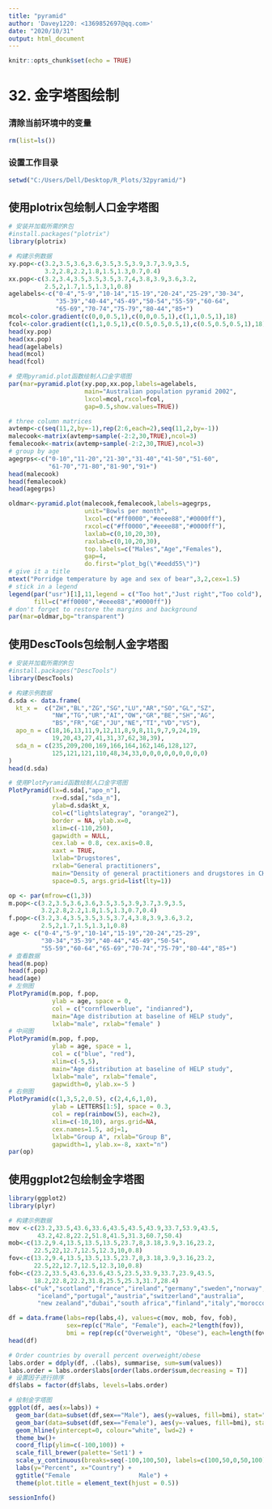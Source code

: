 ---
title: "pyramid"
author: 'Davey1220: <1369852697@qq.com>'
date: "2020/10/31"
output: html_document
---

```{r setup, include=FALSE}
knitr::opts_chunk$set(echo = TRUE)
```

# 32. 金字塔图绘制

### 清除当前环境中的变量
```{r}
rm(list=ls())
```

### 设置工作目录
```{r}
setwd("C:/Users/Dell/Desktop/R_Plots/32pyramid/")
```

## 使用plotrix包绘制人口金字塔图
```{r}
# 安装并加载所需的R包
#install.packages("plotrix")
library(plotrix)

# 构建示例数据
xy.pop<-c(3.2,3.5,3.6,3.6,3.5,3.5,3.9,3.7,3.9,3.5,
          3.2,2.8,2.2,1.8,1.5,1.3,0.7,0.4)
xx.pop<-c(3.2,3.4,3.5,3.5,3.5,3.7,4,3.8,3.9,3.6,3.2,
          2.5,2,1.7,1.5,1.3,1,0.8)
agelabels<-c("0-4","5-9","10-14","15-19","20-24","25-29","30-34",
             "35-39","40-44","45-49","50-54","55-59","60-64",
             "65-69","70-74","75-79","80-44","85+")
mcol<-color.gradient(c(0,0,0.5,1),c(0,0,0.5,1),c(1,1,0.5,1),18)
fcol<-color.gradient(c(1,1,0.5,1),c(0.5,0.5,0.5,1),c(0.5,0.5,0.5,1),18)
head(xy.pop)
head(xx.pop)
head(agelabels)
head(mcol)
head(fcol)

# 使用pyramid.plot函数绘制人口金字塔图
par(mar=pyramid.plot(xy.pop,xx.pop,labels=agelabels,
                     main="Australian population pyramid 2002",
                     lxcol=mcol,rxcol=fcol,
                     gap=0.5,show.values=TRUE))

# three column matrices
avtemp<-c(seq(11,2,by=-1),rep(2:6,each=2),seq(11,2,by=-1))
malecook<-matrix(avtemp+sample(-2:2,30,TRUE),ncol=3)
femalecook<-matrix(avtemp+sample(-2:2,30,TRUE),ncol=3)
# group by age
agegrps<-c("0-10","11-20","21-30","31-40","41-50","51-60",
           "61-70","71-80","81-90","91+")
head(malecook)
head(femalecook)
head(agegrps)

oldmar<-pyramid.plot(malecook,femalecook,labels=agegrps,
                     unit="Bowls per month",
                     lxcol=c("#ff0000","#eeee88","#0000ff"),
                     rxcol=c("#ff0000","#eeee88","#0000ff"),
                     laxlab=c(0,10,20,30),
                     raxlab=c(0,10,20,30),
                     top.labels=c("Males","Age","Females"),
                     gap=4,
                     do.first="plot_bg(\"#eedd55\")")
# give it a title
mtext("Porridge temperature by age and sex of bear",3,2,cex=1.5)
# stick in a legend
legend(par("usr")[1],11,legend = c("Too hot","Just right","Too cold"),
       fill=c("#ff0000","#eeee88","#0000ff"))
# don't forget to restore the margins and background
par(mar=oldmar,bg="transparent")
```

## 使用DescTools包绘制人金字塔图
```{r}
# 安装并加载所需的R包
#install.packages("DescTools")
library(DescTools)

# 构建示例数据
d.sda <- data.frame(
  kt_x =  c("ZH","BL","ZG","SG","LU","AR","SO","GL","SZ",
            "NW","TG","UR","AI","OW","GR","BE","SH","AG",
            "BS","FR","GE","JU","NE","TI","VD","VS"),
  apo_n = c(18,16,13,11,9,12,11,8,9,8,11,9,7,9,24,19,
            19,20,43,27,41,31,37,62,38,39),
  sda_n = c(235,209,200,169,166,164,162,146,128,127,
            125,121,121,110,48,34,33,0,0,0,0,0,0,0,0,0)
)
head(d.sda)

# 使用PlotPyramid函数绘制人口金字塔图
PlotPyramid(lx=d.sda[,"apo_n"], 
            rx=d.sda[,"sda_n"],
            ylab=d.sda$kt_x,
            col=c("lightslategray", "orange2"),
            border = NA, ylab.x=0,
            xlim=c(-110,250),
            gapwidth = NULL, 
            cex.lab = 0.8, cex.axis=0.8, 
            xaxt = TRUE,
            lxlab="Drugstores", 
            rxlab="General practitioners",
            main="Density of general practitioners and drugstores in CH (2010)",
            space=0.5, args.grid=list(lty=1))

op <- par(mfrow=c(1,3))
m.pop<-c(3.2,3.5,3.6,3.6,3.5,3.5,3.9,3.7,3.9,3.5,
         3.2,2.8,2.2,1.8,1.5,1.3,0.7,0.4)
f.pop<-c(3.2,3.4,3.5,3.5,3.5,3.7,4,3.8,3.9,3.6,3.2,
         2.5,2,1.7,1.5,1.3,1,0.8)
age <- c("0-4","5-9","10-14","15-19","20-24","25-29",
         "30-34","35-39","40-44","45-49","50-54",
         "55-59","60-64","65-69","70-74","75-79","80-44","85+")
# 查看数据
head(m.pop)
head(f.pop)
head(age)
# 左侧图
PlotPyramid(m.pop, f.pop,
            ylab = age, space = 0, 
            col = c("cornflowerblue", "indianred"),
            main="Age distribution at baseline of HELP study",
            lxlab="male", rxlab="female" )
# 中间图
PlotPyramid(m.pop, f.pop,
            ylab = age, space = 1, 
            col = c("blue", "red"),
            xlim=c(-5,5),
            main="Age distribution at baseline of HELP study",
            lxlab="male", rxlab="female", 
            gapwidth=0, ylab.x=-5 )
# 右侧图
PlotPyramid(c(1,3,5,2,0.5), c(2,4,6,1,0),
            ylab = LETTERS[1:5], space = 0.3, 
            col = rep(rainbow(5), each=2),
            xlim=c(-10,10), args.grid=NA, 
            cex.names=1.5, adj=1,
            lxlab="Group A", rxlab="Group B", 
            gapwidth=1, ylab.x=-8, xaxt="n")
par(op)
```

## 使用ggplot2包绘制金字塔图
```{r}
library(ggplot2)
library(plyr)

# 构建示例数据
mov <-c(23.2,33.5,43.6,33.6,43.5,43.5,43.9,33.7,53.9,43.5,
        43.2,42.8,22.2,51.8,41.5,31.3,60.7,50.4)
mob<-c(13.2,9.4,13.5,13.5,13.5,23.7,8,3.18,3.9,3.16,23.2,
       22.5,22,12.7,12.5,12.3,10,0.8)
fov<-c(13.2,9.4,13.5,13.5,13.5,23.7,8,3.18,3.9,3.16,23.2,
       22.5,22,12.7,12.5,12.3,10,0.8)
fob<-c(23.2,33.5,43.6,33.6,43.5,23.5,33.9,33.7,23.9,43.5,
       18.2,22.8,22.2,31.8,25.5,25.3,31.7,28.4)
labs<-c("uk","scotland","france","ireland","germany","sweden","norway",
        "iceland","portugal","austria","switzerland","australia",
        "new zealand","dubai","south africa","finland","italy","morocco")

df = data.frame(labs=rep(labs,4), values=c(mov, mob, fov, fob), 
                sex=rep(c("Male", "Female"), each=2*length(fov)),
                bmi = rep(rep(c("Overweight", "Obese"), each=length(fov)),2))
head(df)

# Order countries by overall percent overweight/obese
labs.order = ddply(df, .(labs), summarise, sum=sum(values))
labs.order = labs.order$labs[order(labs.order$sum,decreasing = T)]
# 设置因子进行排序
df$labs = factor(df$labs, levels=labs.order)

# 绘制金字塔图
ggplot(df, aes(x=labs)) +
  geom_bar(data=subset(df,sex=="Male"), aes(y=values, fill=bmi), stat="identity") +
  geom_bar(data=subset(df,sex=="Female"), aes(y=-values, fill=bmi), stat="identity") +
  geom_hline(yintercept=0, colour="white", lwd=2) +
  theme_bw()+
  coord_flip(ylim=c(-100,100)) + 
  scale_fill_brewer(palette='Set1') +
  scale_y_continuous(breaks=seq(-100,100,50), labels=c(100,50,0,50,100)) +
  labs(y="Percent", x="Country") +
  ggtitle("Female                   Male") +
  theme(plot.title = element_text(hjust = 0.5))
```

```{r}
sessionInfo()
```
